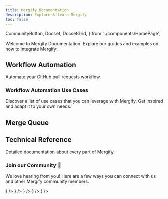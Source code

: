 ```yaml
---
title: Mergify Documentation
description: Explore & learn Mergify
toc: false
---
```


  CommunityButton,
  Docset,
  DocsetGrid,
} from '../components/HomePage';

Welcome to Mergify Documentation. Explore our guides and examples on how to integrate Mergify.

## Workflow Automation

Automate your GitHub pull requests workflow.

<DocsetGrid>
  <Docset
    title="Getting Started"
    description="Learn how to deploy Mergify on your repositories."
    path="/getting-started"
  />
  <Docset
    title="Writing Your First Rule"
    description="Write your first automation rule using Mergify workflow automation."
    path="/workflow/writing-your-first-rule"
  />
</DocsetGrid>

### Workflow Automation Use Cases

Discover a list of use cases that you can leverage with Mergify. Get inspired
and adapt it to your own needs.

<DocsetGrid>
  <Docset
    title="Automatic Merge"
    description="Merge your pull requests as soon as they are ready."
    path="/workflow/automatic-merge"
  />
  <Docset
    title="Automatic Merge from Bots"
    description="Merge pull requests created by bots automatically."
    path="/workflow/auto-merge-bots"
  />
  <Docset
    title="Posting Comments"
    description="Post comments to help your teammates."
    path="/workflow/comments"
  />
</DocsetGrid>

<DocsetGrid>
  <Docset
    title="Backporting"
    description="Understand how to backports pull requests from one branch to another."
    path="/workflow/backports"
  />
  <Docset
    title="Triggering CI conditionally"
    description="Optimize your CI cost and run by triggering it only when necessary."
    path="/workflow/trigger-ci"
  />
  <Docset
    title="Resolving Conflicts Faster"
    description="Be aware as soon as a pull request is in conflict to reduce merge latency."
    path="/workflow/pull-requests-conflicts"
  />
</DocsetGrid>

<DocsetGrid>
  <Docset
    title="Using Commit Message Template"
    description="Make sure your Git history is properly formatted with commit message template."
    path="/workflow/commit-message-template"
  />
  <Docset
    title="Enforce Semantic Pull Requests"
    description="Make sure your pull requests change format follows your guidelines."
    path="/workflow/semantic-pull-requests"
  />
  <Docset
    title="Limiting Commands Permissions"
    description="Limit which users can run commands."
    path="/workflow/commands-permissions"
  />
</DocsetGrid>

## Merge Queue

<DocsetGrid>
  <Docset
    title="Getting Started"
    description="Learn how to deploy Mergify on your repositories."
    path="/getting-started"
  />
  <Docset
    title="About Merge Queues"
    description="Understand what are merge queues and how to use them."
    path="/merge-queue/intro"
  />
  <Docset
    title="Setting Up Your First Merge Queue"
    description="Implement your first merge queue."
    path="/merge-queue/single"
  />
</DocsetGrid>

<DocsetGrid>
  <Docset
    title="Pull request lifecycle"
    description="Understand the lifecycle of a pull request before and once it enters a merge queue."
    path="/merge-queue/lifecycle"
  />
  <Docset
    title="Using Piorities"
    description="Learn how to order your pull requests in the queue by priority."
    path="/merge-queue/priority"
  />
  <Docset
    title="Freeze"
    description="Learn how to freeze your merge queues during incidents or planned events."
    path="/merge-queue/freeze"
  />
</DocsetGrid>

<DocsetGrid>
  <Docset
    title="Using Multiple Queues"
    description="Learn how to implement multiple merge queues and route your pull requests."
    path="/merge-queue/multi"
  />
  <Docset
    title="Speculative Checks"
    description="Increase your merge queue throughput by using speculative checks."
    path="/merge-queue/speculative-checks"
  />
  <Docset
    title="Batches"
    description="Increase your merge queue throughput and decrease your CI usage."
    path="/merge-queue/batch"
  />
</DocsetGrid>

## Technical Reference

Detailed documentation about every part of Mergify.

<DocsetGrid>
  <Docset
    title="Configuration File Format"
    description="Details of the configuration file format"
    path="/configuration/file-format"
  />
  <Docset
    title="Conditions"
    description="Everything you need to know when writing your conditions."
    path="/configuration/conditions"
  />
  <Docset
    title="Configuration Data Types"
    description="Details of the data types found in the configuration"
    path="/configuration/data-types"
  />
</DocsetGrid>

<DocsetGrid>
  <Docset
    title="Actions"
    description="A complete list of actions you can use with Mergify."
    path="/actions"
  />
 <Docset
    title="Commands"
    description="Complete list of commands you can use with Mergify."
    path="/commands"
  />
  <Docset
    title="API"
    description="Learn about using Mergify's API."
    path="/api"
  />
</DocsetGrid>

<DocsetGrid>
 <Docset
    title="Integrations"
    description="Integration with other systems."
    path="/integration"
  />
  <Docset
    title="Badge"
    description="Display your Mergify usage publicly."
    path="/badge"
  />
  <Docset
    title="Security"
    description="Discussing Mergify's security."
    path="/security"
  />
</DocsetGrid>

<VStack pt="4" spacing="4" textAlign="center" maxW="md" mx="auto">

### Join our Community 💬

We love hearing from you! Here are a few ways you can connect with us and other Mergify community members.

<ButtonGroup variant="ghost">
  <CommunityButton
    href="https://github.com/Mergifyio/mergify/discussions"
    icon={<SiGithub />}
  />
  <CommunityButton
    href="https://www.youtube.com/@mergifyio"
    icon={<SiYoutube />}
  />
  <CommunityButton
    href="https://slack.mergify.com"
    icon={<SiSlack />}
  />
  <CommunityButton
    href="https://twitter.com/mergifyio"
    icon={<SiTwitter />}
  />
  <CommunityButton
    href="https://www.linkedin.com/company/mergify/"
    icon={<SiLinkedin />}
  />
</ButtonGroup>

</VStack>

